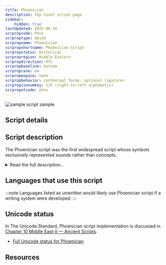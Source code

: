 ```yaml
---
title: Phoenician
description: Top-level script page
sidebar:
    hidden: true
lastUpdated: 2025-09-19
scrpropcode: Phnx
scrproptype: abjad
scrpropname: Phoenician
scrpropshortname: Phoenician script
scrpropstatus: Historical
scrpropregion: Middle Eastern
scrpropdirection: RTL
scrpropbaseline: bottom
scrpropcase: no
scrpropwspace: none
scrpropbehavior: contextual forms, optional ligatures
scrpropisonumkey: 115 (right-to-left alphabetic)
scrpropotcode: phnx
---
```



![sample script sample](../images/phnx-sample.png "Özgür Mülazımoğlu, Flickr, 2009.")

## Script details

<ScriptDetails />

## Script description

The Phoenician script was the first widespread script whose symbols exclusively represented sounds rather than concepts.

<details>
<summary>Read the full description...</summary>It is difficult to dissect a continuous branch of script evolution into different stages, and the term 'Phoenician' is used by some scholars interchangeably with 'Old Canaanite', and covers variant forms of the script, for example the Punic and Moabite writing systems. Other scholars use the term 'Old Canaanite' to refer to the form of the script used before 1050 BC, and 'Phoenician' to refer to later forms.

Phoenician writing ultimately derived from Egyptian hieroglyphics; the rebus principle (the use of a pictographic symbol for its phonetic value independent of its original meaning) is generally believed to have been the means for evolution from pictographic to phonetic writing. The Phoenician script was originally used for writing the Phoenician language, but due to the Phoenicians' lucrative trading relationships with most of the Mediterranean states, it became known throughout the Mediterranean and North Africa. It is believed to be the precursor of such diverse scripts as Greek, Aramaic and Brahmi, and by extension of most of the writing systems used for representing Indo-Aryan languages.

Phoenician was written from right to left, usually without spaces between words, although later inscriptions sometimes use dots to separate words. There were twenty-two letters in the inventory. There are no explicit vowel letters. Scholars disagree as to whether a vowel was inherent in each letter, that is, each letter represented a complete syllable, or whether the letters represented pure consonants and vowels had to be deduced by the reader based on their knowledge of the language. Either way, a consonantal system worked well for the syllabic structure of the Phoenician language, but when the script spread to Greece, it was not practical to write the Greek language using only consonants. The Greeks instead used some of the consonant letters which represented sounds they did not use, to represent vowels. For example, the letter _'aleph_ in Phoenician writing represented a laryngeal consonant (the exact quality of which is not known; some scholars suggest a glottal stop), but the Greeks used it to represent the vowel 'a'.

The shapes of early Phoenician letters were equal in height, but around the 9th century BC, writers in Tyre began lengthening the vertical ascenders and slightly slanting the axis of the letters. This is the form of the script which spread throughout the Mediterranean. There are very few extant Phoenician-language texts; most of our remaining examples of the script are from the colonies to which it spread.
</details>

## Languages that use this script

:::note
Languages listed as _unwritten_ would likely use Phoenician script if a writing system were developed. 
:::

<WsList script='Phnx' wsMax='5' />

## Unicode status

In The Unicode Standard, Phoenician script implementation is discussed in [Chapter 10 Middle East-II — Ancient Scripts](https://www.unicode.org/versions/latest/core-spec/chapter-10/#G26686).

- [Full Unicode status for Phoenician](/scrlang/unicode/phnx-unicode)



## Resources

<ScriptResources detailSummary='seemore' />

